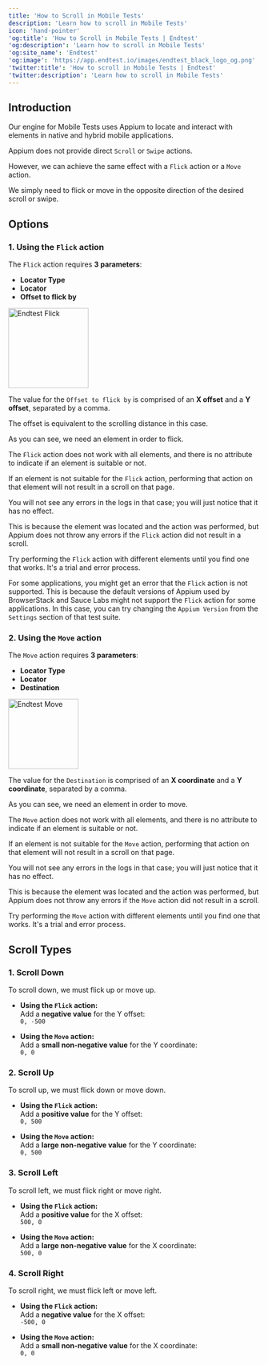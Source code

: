 ```yaml
---
title: 'How to Scroll in Mobile Tests'
description: 'Learn how to scroll in Mobile Tests'
icon: 'hand-pointer'
'og:title': 'How to Scroll in Mobile Tests | Endtest'
'og:description': 'Learn how to scroll in Mobile Tests'
'og:site_name': 'Endtest'
'og:image': 'https://app.endtest.io/images/endtest_black_logo_og.png'
'twitter:title': 'How to scroll in Mobile Tests | Endtest'
'twitter:description': 'Learn how to scroll in Mobile Tests'
---
```

    
## Introduction
    
Our engine for Mobile Tests uses Appium to locate and interact with elements in native and hybrid mobile applications.
    
Appium does not provide direct `Scroll` or `Swipe` actions.
    
However, we can achieve the same effect with a `Flick` action or a `Move` action.
    
We simply need to flick or move in the opposite direction of the desired scroll or swipe.
    
## Options
    
### 1. Using the `Flick` action
    
The `Flick` action requires **3 parameters**:
    
- **Locator Type**
- **Locator**
- **Offset to flick by**
    
<img src="https://app.endtest.io/images/endtest_mobile_flick.png" alt="Endtest Flick" height="160" />
    
The value for the `Offset to flick by` is comprised of an **X offset** and a **Y offset**, separated by a comma.
    
The offset is equivalent to the scrolling distance in this case.
    
As you can see, we need an element in order to flick.
    
The `Flick` action does not work with all elements, and there is no attribute to indicate if an element is suitable or not.
    
If an element is not suitable for the `Flick` action, performing that action on that element will not result in a scroll on that page.
    
You will not see any errors in the logs in that case; you will just notice that it has no effect.
    
This is because the element was located and the action was performed, but Appium does not throw any errors if the `Flick` action did not result in a scroll.
    
<Tip> Try performing the `Flick` action with different elements until you find one that works. It's a trial and error process. </Tip>
    
 
<Note> For some applications, you might get an error that the `Flick` action is not supported. This is because the default versions of Appium used by BrowserStack and Sauce Labs might not support the `Flick` action for some applications. In this case, you can try changing the `Appium Version` from the `Settings` section of that test suite. </Note>
    
    
### 2. Using the `Move` action
    
The `Move` action requires **3 parameters**:
    
- **Locator Type**
- **Locator**
- **Destination**

<img src="https://app.endtest.io/images/move_for_docs.png" alt="Endtest Move" height="140" />
    
The value for the `Destination` is comprised of an **X coordinate** and a **Y coordinate**, separated by a comma.
    
As you can see, we need an element in order to move.
    
The `Move` action does not work with all elements, and there is no attribute to indicate if an element is suitable or not.
    
If an element is not suitable for the `Move` action, performing that action on that element will not result in a scroll on that page.
    
You will not see any errors in the logs in that case; you will just notice that it has no effect.
    
This is because the element was located and the action was performed, but Appium does not throw any errors if the `Move` action did not result in a scroll.
    
<Tip> Try performing the `Move` action with different elements until you find one that works. It's a trial and error process. </Tip>
    
    
## Scroll Types
    
### 1. Scroll Down
    
To scroll down, we must flick up or move up.
    
- **Using the `Flick` action:**  
  Add a **negative value** for the Y offset:  
  `0, -500`
    
- **Using the `Move` action:**  
  Add a **small non-negative value** for the Y coordinate:  
  `0, 0`
    
    
### 2. Scroll Up
    
To scroll up, we must flick down or move down.
    
- **Using the `Flick` action:**  
  Add a **positive value** for the Y offset:  
  `0, 500`
    
- **Using the `Move` action:**  
  Add a **large non-negative value** for the Y coordinate:  
  `0, 500`
    
    
### 3. Scroll Left
    
To scroll left, we must flick right or move right.
    
- **Using the `Flick` action:**  
  Add a **positive value** for the X offset:  
  `500, 0`
    
- **Using the `Move` action:**  
  Add a **large non-negative value** for the X coordinate:  
  `500, 0`
    
    
### 4. Scroll Right
    
To scroll right, we must flick left or move left.
    
- **Using the `Flick` action:**  
  Add a **negative value** for the X offset:  
  `-500, 0`
    
- **Using the `Move` action:**  
  Add a **small non-negative value** for the X coordinate:  
  `0, 0`
